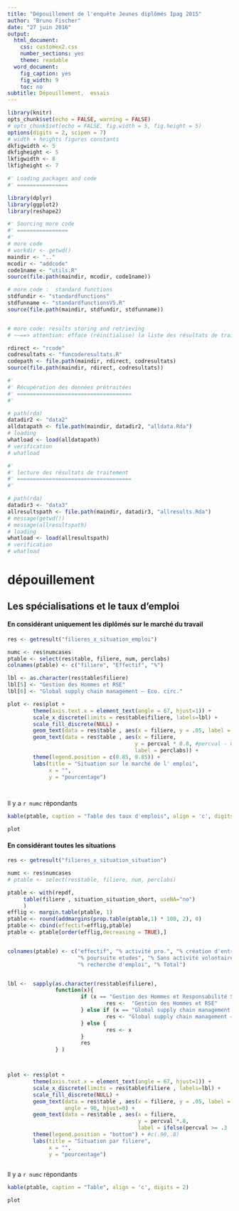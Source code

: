 ```yaml
---
title: "Dépouillement de l'enquête Jeunes diplômés Ipag 2015"
author: "Bruno Fischer"
date: "27 juin 2016"
output:
  html_document:
    css: customex2.css
    number_sections: yes
    theme: readable
  word_document:
    fig_caption: yes
    fig_width: 9
    toc: no
subtitle: Dépouillement,  essais
---
```



```r
library(knitr)
opts_chunk$set(echo = FALSE, warning = FALSE)
# opts_chunk$set(echo = FALSE, fig.width = 5, fig.height = 5)
options(digits = 2, scipen = 7)
# width + heights figures constants
dkfigwidth <- 5
dkfigheight <- 5
lkfigwidth <- 8
lkfigheight <- 7
```


```r
#' Loading packages and code
#' ================

library(dplyr)
library(ggplot2)
library(reshape2)

#' Sourcing more code
#' ================
#'
# more code
# workdir <- getwd()
maindir <- ".."
mcodir <- "addcode"
code1name <- "utils.R"
source(file.path(maindir, mcodir, code1name))

# more code :  standard functions
stdfundir <- "standardfunctions"
stdfunname <- "standardfunctionsV5.R"
source(file.path(maindir, stdfundir, stdfunname))


# more code: results storing and retrieving 
# ~~==> attention: efface (réinitialise) la liste des résultats de traitement~~

rdirect <- "rcode"
codresultats <- "funcoderesultats.R"
codepath <- file.path(maindir, rdirect, codresultats)
source(file.path(maindir, rdirect, codresultats))

```


```r
#'
#' Récupération des données prétraitées
#' ====================================
#'

# path(rda)
datadir2 <- "data2"
alldatapath <- file.path(maindir, datadir2, "alldata.Rda")
# loading
whatload <- load(alldatapath)
# verification
# whatload
```


```r
#'
#' lecture des résultats de traitement
#' ====================================
#'

# path(rda)
datadir3 <- "data3"
allresultspath <- file.path(maindir, datadir3, "allresults.Rda")
# message(getwd())
# message(allresultspath)
# loading
whatload <- load(allresultspath)
# verification
# whatload
```



dépouillement
========================

Les spécialisations et le taux d'emploi
---------------------------------------

#### En considérant uniquement les diplômés sur le marché du travail

```r
res <- getresult("filieres_x_situation_emploi")

numc <- res$numcases
ptable <- select(res$table, filiere, num, perclabs)
colnames(ptable) <- c("filiere", "Effectif", "%")

lbl <- as.character(res$table$filiere)
lbl[5] <- "Gestion des Hommes et RSE"
lbl[6] <- "Global supply chain management – Eco. circ."

plot <- res$plot +
        theme(axis.text.x = element_text(angle = 67, hjust=1)) +
        scale_x_discrete(limits = res$table$filiere, labels=lbl) +
        scale_fill_discrete(NULL) +
        geom_text(data = res$table , aes(x = filiere, y = .05, label = numlabs), angle = 90, hjust=0) +
        geom_text(data = res$table , aes(x = filiere,
                                        y = percval * 0.8, #percval - 0.03
                                        label = perclabs)) +
        theme(legend.position = c(0.85, 0.85)) +
        labs(title = "Situation sur le marché de l' emploi",
             x = "",
             y = "pourcentage")

        
```

Il y a `r numc` répondants

```r

kable(ptable, caption = "Table des taux d'emplois", align = 'c', digits = 2)
```

```r
plot

```

#### En considérant toutes les situations

```r
res <- getresult("filieres_x_situation_situation")

numc <- res$numcases
# ptable <- select(res$table, filiere, num, perclabs)

ptable <- with(repdf, 
     table(filiere , situation_situation_short, useNA="no")
     )
efflig <- margin.table(ptable, 1)
ptable <- round(addmargins(prop.table(ptable,1) * 100, 2), 0)
ptable <- cbind(effectif=efflig,ptable)
ptable <- ptable[order(efflig,decreasing = TRUE),]


colnames(ptable) <- c("effectif", "% activité pro.", "% création d'entreprise",
                      "% poursuite etudes", "% Sans activité volontaire", 
                      "% recherche d'emploi", "% Total")


lbl <-  sapply(as.character(res$table$filiere),
               function(x){
                       if (x == "Gestion des Hommes et Responsabilité Sociale des Entreprises"){
                               res <-  "Gestion des Hommes et RSE"
                       } else if (x == "Global supply chain management – Economie circulaire") {
                               res <- "Global supply chain management – Eco. circ."
                       } else {
                               res <- x
                       }
                       res
               } )



plot <- res$plot +
        theme(axis.text.x = element_text(angle = 67, hjust=1)) +
        scale_x_discrete(limits = res$table$filiere , labels=lbl) +
        scale_fill_discrete(NULL) +
        geom_text(data = res$table , aes(x = filiere, y = .05, label = numlabs), 
                  angle = 90, hjust=0) +
        geom_text(data = res$table , aes(x = filiere,
                                         y = percval *.8,
                                         label = ifelse(percval >= .3 , perclabs, ""))) +
        theme(legend.position = "bottom") + #c(.90,.8)
        labs(title = "Situation par filiere",
             x = "",
             y = "pourcentage")
        
```

Il y a `r numc` répondants

```r

kable(ptable, caption = "Table", align = 'c', digits = 2)
```

```r
plot

```
